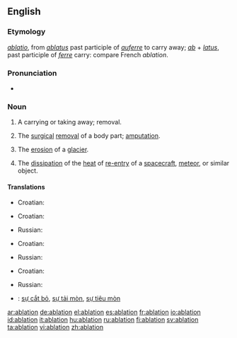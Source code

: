 ==English==
===Etymology===
{{L.}} ''[[ablatio]]'', from ''[[ablatus]]'' past participle of ''[[auferre]]'' to carry away; ''[[ab]]'' + ''[[latus]]'', past participle of ''[[ferre]]'' carry: compare French ''ablation''.

===Pronunciation===
*{{rhymes|eɪʃǝn}}

===Noun===
{{wikipedia}}
{{en-noun}}
#A carrying or taking away; removal.
#{{medicine}} The [[surgical]] [[removal]] of a body part; [[amputation]].
#{{geology}} The [[erosion]] of a [[glacier]].
#{{physics}} The [[dissipation]] of the [[heat]] of [[re-entry]] of a [[spacecraft]], [[meteor]], or similar object.

====Translations====
{{trans-top|removal}}
*Croatian: {{t-|hr|ablacija|f}}
{{trans-mid}}
{{trans-bottom}}

{{trans-top|amputation}}
*Croatian: {{t-|hr|ablacija|f}}
{{trans-mid}}
*Russian: {{t+|ru|ампутация|f|sc=Cyrl}}
{{trans-bottom}}

{{trans-top|erosion of a glacier}}
*Croatian: {{t-|hr|ablacija|f}}
{{trans-mid}}
*Russian: {{t+|ru|абляция|f|sc=Cyrl}}
{{trans-bottom}}

{{trans-top|dissipation of the heat}}
*Croatian: {{t-|hr|ablacija|f}}
{{trans-mid}}
*Russian: {{t+|ru|абляция|f|sc=Cyrl}}
{{trans-bottom}}

{{checktrans-top}}
*{{ttbc|Vietnamese}}: [[sự cắt bỏ]], [[sự tải mòn]], [[sự tiêu mòn]]
{{trans-bottom}}

[[ar:ablation]]
[[de:ablation]]
[[el:ablation]]
[[es:ablation]]
[[fr:ablation]]
[[io:ablation]]
[[id:ablation]]
[[it:ablation]]
[[hu:ablation]]
[[ru:ablation]]
[[fi:ablation]]
[[sv:ablation]]
[[ta:ablation]]
[[vi:ablation]]
[[zh:ablation]]